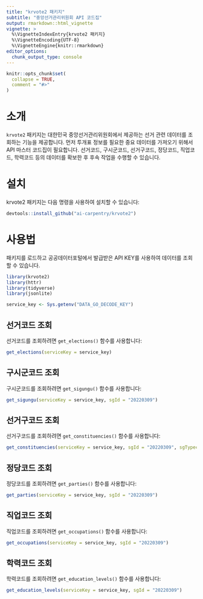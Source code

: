 ```yaml
---
title: "krvote2 패키지"
subtitle: "중앙선거관리위원회 API 코드집"
output: rmarkdown::html_vignette
vignette: >
  %\VignetteIndexEntry{krvote2 패키지}
  %\VignetteEncoding{UTF-8}
  %\VignetteEngine{knitr::rmarkdown}
editor_options: 
  chunk_output_type: console
---
```


```r
knitr::opts_chunk$set(
  collapse = TRUE,
  comment = "#>"
)
```


# 소개

`krvote2` 패키지는 대한민국 중앙선거관리위원회에서 제공하는 선거 관련 데이터를 조회하는 기능을 제공합니다.
먼저 투개표 정보를 필요한 중요 데이터를 가져오기 위해서 API 마스터 코드집이 필요합니다.
선거코드, 구시군코드, 선거구코드, 정당코드, 직업코드, 학력코드 등의 데이터를 확보한 후 후속 작업을 수행할 수 있습니다.

# 설치

krvote2 패키지는 다음 명령을 사용하여 설치할 수 있습니다:

```r
devtools::install_github("ai-carpentry/krvote2")
```

# 사용법

패키지를 로드하고 공공데이터포털에서 발급받은 API KEY를 사용하여 데이터를 조회할 수 있습니다.

```r
library(krvote2)
library(httr)
library(tidyverse)
library(jsonlite)

service_key <- Sys.getenv("DATA_GO_DECODE_KEY")
```

## 선거코드 조회

선거코드를 조회하려면 `get_elections()` 함수를 사용합니다:

```r
get_elections(serviceKey = service_key)
```

## 구시군코드 조회

구시군코드를 조회하려면 `get_sigungu()` 함수를 사용합니다:

```r
get_sigungu(serviceKey = service_key, sgId = "20220309")
```

## 선거구코드 조회

선거구코드를 조회하려면 `get_constituencies()` 함수를 사용합니다:

```r
get_constituencies(serviceKey = service_key, sgId = "20220309", sgTypecode = "1")
```

## 정당코드 조회

정당코드를 조회하려면 `get_parties()` 함수를 사용합니다:

```r
get_parties(serviceKey = service_key, sgId = "20220309")
```

## 직업코드 조회

직업코드를 조회하려면 `get_occupations()` 함수를 사용합니다:

```r
get_occupations(serviceKey = service_key, sgId = "20220309")
```

## 학력코드 조회

학력코드를 조회하려면 `get_education_levels()` 함수를 사용합니다:

```r
get_education_levels(serviceKey = service_key, sgId = "20220309")
```


